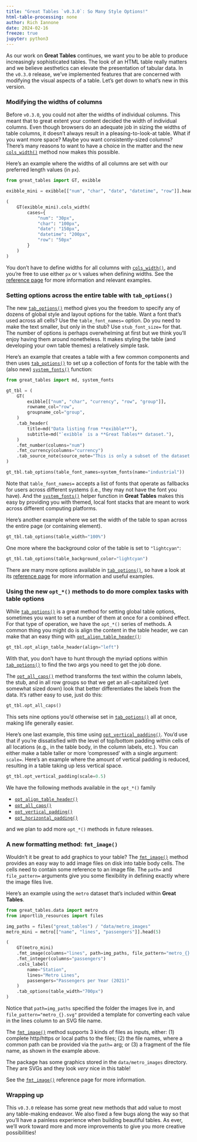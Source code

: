 ```yaml
---
title: "Great Tables `v0.3.0`: So Many Style Options!"
html-table-processing: none
author: Rich Iannone
date: 2024-02-16
freeze: true
jupyter: python3
---
```


As our work on **Great Tables** continues, we want you to be able to produce increasingly sophisticated tables. The look of an HTML table really matters and we believe aesthetics can elevate the presentation of tabular data. In the `v0.3.0` release, we've implemented features that are concerned with modifying the visual aspects of a table. Let's get down to what's new in this version.

### Modifying the widths of columns

Before `v0.3.0`, you could not alter the widths of individual columns. This meant that to great extent your content decided the width of individual columns. Even though browsers do an adequate job in sizing the widths of table columns, it doesn't always result in a pleasing-to-look-at table. What if you want more space? Maybe you want consistently-sized columns? There's many reasons to want to have a choice in the matter and the new [`cols_width()`](`great_tables.GT.cols_width`) method now makes this possible.

Here's an example where the widths of all columns are set with our preferred length values (in `px`).

```python
from great_tables import GT, exibble

exibble_mini = exibble[["num", "char", "date", "datetime", "row"]].head(5)

(
    GT(exibble_mini).cols_width(
        cases={
            "num": "30px",
            "char": "100px",
            "date": "150px",
            "datetime": "200px",
            "row": "50px"
        }
    )
)
```

You don't have to define widths for all columns with [`cols_width()`](`great_tables.GT.cols_width`), and you're free to use either `px` or `%` values when defining widths. See the [reference page](`great_tables.GT.cols_width`) for more information and relevant examples.

### Setting options across the entire table with `tab_options()`

The new [`tab_options()`](`great_tables.GT.tab_options`) method gives you the freedom to specify any of dozens of global style and layout options for the table. Want a font that's used across all cells? Use the `table_font_names=` option. Do you need to make the text smaller, but only in the stub? Use `stub_font_size=` for that. The number of options is perhaps overwhelming at first but we think you'll enjoy having them around nonetheless. It makes styling the table (and developing your own table themes) a relatively simple task.

Here's an example that creates a table with a few common components and then uses [`tab_options()`](`great_tables.GT.tab_options`) to set up a collection of fonts for the table with the (also new) [`system_fonts()`](`great_tables.system_fonts`) function:

```python
from great_tables import md, system_fonts

gt_tbl = (
    GT(
        exibble[["num", "char", "currency", "row", "group"]],
        rowname_col="row",
        groupname_col="group",
    )
    .tab_header(
        title=md("Data listing from **exibble**"),
        subtitle=md("`exibble` is a **Great Tables** dataset."),
    )
    .fmt_number(columns="num")
    .fmt_currency(columns="currency")
    .tab_source_note(source_note="This is only a subset of the dataset.")
)

gt_tbl.tab_options(table_font_names=system_fonts(name="industrial"))
```

Note that `table_font_names=` accepts a list of fonts that operate as fallbacks for users across different systems (i.e., they may not have the font you have). And the [`system_fonts()`](`great_tables.system_fonts`) helper function in **Great Tables** makes this easy by providing you with themed, local font stacks that are meant to work across different computing platforms.

Here's another example where we set the width of the table to span across the entire page (or containing element).

```python
gt_tbl.tab_options(table_width="100%")
```

One more where the background color of the table is set to `"lightcyan"`:

```python
gt_tbl.tab_options(table_background_color="lightcyan")
```

There are many more options available in [`tab_options()`](`great_tables.GT.tab_options`), so have a look at its [reference page](`great_tables.GT.tab_options`) for more information and useful examples.

### Using the new `opt_*()` methods to do more complex tasks with table options

While [`tab_options()`](`great_tables.GT.tab_options`) is a great method for setting global table options, sometimes you want to set a number of them at once for a combined effect. For that type of operation, we have the `opt_*()` series of methods. A common thing you might do is align the content in the table header, we can make that an easy thing with [`opt_align_table_header()`](`great_tables.GT.opt_align_table_header`):

```python
gt_tbl.opt_align_table_header(align="left")
```

With that, you don't have to hunt through the myriad options within [`tab_options()`](`great_tables.GT.tab_options`) to find the two args you need to get the job done.

The [`opt_all_caps()`](`great_tables.GT.opt_all_caps`) method transforms the text within the column labels, the stub, and in all row groups so that we get an all-capitalized (yet somewhat sized down) look that better differentiates the labels from the data. It's rather easy to use, just do this:

```python
gt_tbl.opt_all_caps()
```

This sets nine options you'd otherwise set in [`tab_options()`](`great_tables.GT.tab_options`) all at once, making life generally easier.

Here's one last example, this time using [`opt_vertical_padding()`](`great_tables.GT.opt_vertical_padding`). You'd use that if you're dissatisfied with the level of top/bottom padding within cells of all locations (e.g., in the table body, in the column labels, etc.). You can either make a table taller or more 'compressed' with a single argument: `scale=`. Here's an example where the amount of vertical padding is reduced, resulting in a table taking up less vertical space.

```python
gt_tbl.opt_vertical_padding(scale=0.5)
```

We have the following methods available in the `opt_*()` family

- [`opt_align_table_header()`](`great_tables.GT.opt_align_table_header`)
- [`opt_all_caps()`](`great_tables.GT.opt_all_caps`)
- [`opt_vertical_padding()`](`great_tables.GT.opt_vertical_padding`)
- [`opt_horizontal_padding()`](`great_tables.GT.opt_horizontal_padding`)

and we plan to add more `opt_*()` methods in future releases.

### A new formatting method: `fmt_image()`

Wouldn't it be great to add graphics to your table? The [`fmt_image()`](`great_tables.GT.fmt_image`) method provides an easy way to add image files on disk into table body cells. The cells need to contain some reference to an image file. The `path=` and `file_pattern=` arguments give you some flexibility in defining exactly where the image files live.

Here's an example using the `metro` dataset that's included within **Great Tables**.

```python
from great_tables.data import metro
from importlib_resources import files

img_paths = files("great_tables") / "data/metro_images"
metro_mini = metro[["name", "lines", "passengers"]].head(5)

(
    GT(metro_mini)
    .fmt_image(columns="lines", path=img_paths, file_pattern="metro_{}.svg")
    .fmt_integer(columns="passengers")
    .cols_label(
        name="Station",
        lines="Metro Lines",
        passengers="Passengers per Year (2021)"
    )
    .tab_options(table_width="700px")
)
```

Notice that `path=img_paths` specified the folder the images live in, and `file_pattern="metro_{}.svg"` provided a template for converting each value in the lines column to an SVG file name.

The [`fmt_image()`](`great_tables.GT.fmt_image`) method supports 3 kinds of files as inputs, either: (1) complete http/https or local paths to the files; (2) the file names, where a common path can be provided via the `path=` arg; or (3) a fragment of the file name, as shown in the example above.

The package has some graphics stored in the `data/metro_images` directory. They are SVGs and they look *very* nice in this table!

See the [`fmt_image()`](`great_tables.GT.fmt_image`) reference page for more information.

### Wrapping up

This `v0.3.0` release has some great new methods that add value to most any table-making endeavor. We also fixed a few bugs along the way so that you'll have a painless experience when building beautiful tables. As ever, we'll work toward more and more improvements to give you more creative possibilities!
